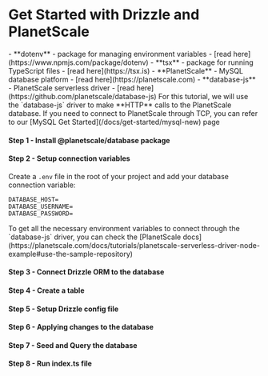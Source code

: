 
<Breadcrumbs/>

# Get Started with Drizzle and PlanetScale

<Prerequisites>  
  - **dotenv** - package for managing environment variables - [read here](https://www.npmjs.com/package/dotenv)
  - **tsx** - package for running TypeScript files - [read here](https://tsx.is)
  - **PlanetScale** - MySQL database platform - [read here](https://planetscale.com)
  - **database-js** - PlanetScale serverless driver - [read here](https://github.com/planetscale/database-js)
</Prerequisites>

<Callout title='important' type='warning'>
For this tutorial, we will use the `database-js` driver to make **HTTP** calls to the PlanetScale database. If you need to
connect to PlanetScale through TCP, you can refer to our [MySQL Get Started](/docs/get-started/mysql-new) page
</Callout>

<FileStructure/>

#### Step 1 - Install **@planetscale/database** package

<InstallPackages lib='@planetscale/database'/>

#### Step 2 - Setup connection variables

Create a `.env` file in the root of your project and add your database connection variable:

```plaintext copy
DATABASE_HOST=
DATABASE_USERNAME=
DATABASE_PASSWORD=
```

<Callout title='tips'>
To get all the necessary environment variables to connect through the `database-js` driver, you can check the [PlanetScale docs](https://planetscale.com/docs/tutorials/planetscale-serverless-driver-node-example#use-the-sample-repository)
</Callout>

#### Step 3 - Connect Drizzle ORM to the database

<ConnectPlanetScale/>

#### Step 4 - Create a table

<CreateTable/>

#### Step 5 - Setup Drizzle config file

<SetupConfig dialect='mysql' env_variable='DATABASE_URL'/>

#### Step 6 - Applying changes to the database

<ApplyChanges />

#### Step 7 - Seed and Query the database

<QueryPlanetScale />

#### Step 8 - Run index.ts file

<RunFile/>